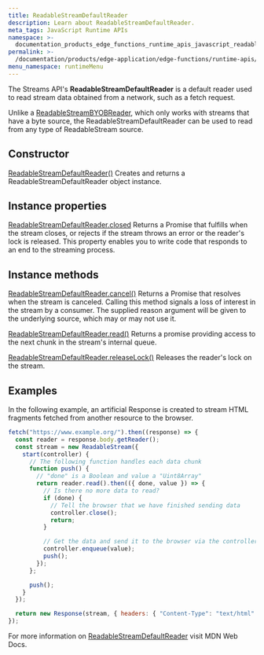 ```yaml
---
title: ReadableStreamDefaultReader
description: Learn about ReadableStreamDefaultReader.
meta_tags: JavaScript Runtime APIs
namespace: >-
  documentation_products_edge_functions_runtime_apis_javascript_readable_default_reader
permalink: >-
  /documentation/products/edge-application/edge-functions/runtime-apis/javascript/readable-default-reader/
menu_namespace: runtimeMenu
---
```


The Streams API's **ReadableStreamDefaultReader** is a default reader used to read stream data obtained from a network, such as a fetch request.

Unlike a [ReadableStreamBYOBReader](/en/documentation/products/edge-application/edge-functions/runtime-apis/javascript/readable-default-reader/), which only works with streams that have a byte source, the ReadableStreamDefaultReader can be used to read from any type of ReadableStream source.

## Constructor

[ReadableStreamDefaultReader()](https://developer.mozilla.org/en-US/docs/Web/API/ReadableStreamDefaultReader/ReadableStreamDefaultReader)
Creates and returns a ReadableStreamDefaultReader object instance.

## Instance properties

[ReadableStreamDefaultReader.closed](https://developer.mozilla.org/en-US/docs/Web/API/ReadableStreamDefaultReader/closed)
Returns a Promise that fulfills when the stream closes, or rejects if the stream throws an error or the reader's lock is released. This property enables you to write code that responds to an end to the streaming process.

## Instance methods

[ReadableStreamDefaultReader.cancel()](https://developer.mozilla.org/en-US/docs/Web/API/ReadableStreamDefaultReader/cancel)
Returns a Promise that resolves when the stream is canceled. Calling this method signals a loss of interest in the stream by a consumer. The supplied reason argument will be given to the underlying source, which may or may not use it.

[ReadableStreamDefaultReader.read()](https://developer.mozilla.org/en-US/docs/Web/API/ReadableStreamDefaultReader/read)
Returns a promise providing access to the next chunk in the stream's internal queue.

[ReadableStreamDefaultReader.releaseLock()](https://developer.mozilla.org/en-US/docs/Web/API/ReadableStreamDefaultReader/releaseLock)
Releases the reader's lock on the stream.

## Examples
In the following example, an artificial Response is created to stream HTML fragments fetched from another resource to the browser.

```js
fetch("https://www.example.org/").then((response) => {
  const reader = response.body.getReader();
  const stream = new ReadableStream({
    start(controller) {
      // The following function handles each data chunk
      function push() {
        // "done" is a Boolean and value a "Uint8Array"
        return reader.read().then(({ done, value }) => {
          // Is there no more data to read?
          if (done) {
            // Tell the browser that we have finished sending data
            controller.close();
            return;
          }

          // Get the data and send it to the browser via the controller
          controller.enqueue(value);
          push();
        });
      };

      push();
    }
  });

  return new Response(stream, { headers: { "Content-Type": "text/html" } });
});
```

For more information on [ReadableStreamDefaultReader](https://developer.mozilla.org/en-US/docs/Web/API/ReadableStreamDefaultReader) visit MDN Web Docs.




